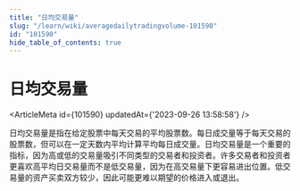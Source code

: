 ```yaml
---
title: "日均交易量"
slug: "/learn/wiki/averagedailytradingvolume-101590"
id: "101590"
hide_table_of_contents: true
---
```



# 日均交易量

<ArticleMeta id={101590} updatedAt={'2023-09-26 13:58:58'} />
<div className='border-solid border-b border-t-0 my-4 border-[var(--ifm-color-gray-300)]' />

日均交易量是指在给定股票中每天交易的平均股票数。每日成交量等于每天交易的股票数，但可以在一定天数内平均计算平均每日成交量。日均交易量是一个重要的指标，因为高或低的交易量吸引不同类型的交易者和投资者。许多交易者和投资者更喜欢高平均日交易量而不是低交易量，因为在高交易量下更容易进出位置。低交易量的资产买卖双方较少，因此可能更难以期望的价格进入或退出。

